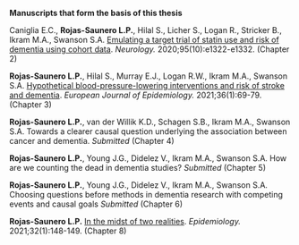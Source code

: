 ```{=latex}

\begin{center}
\vspace{5mm}
\title{\textbf{\Large Dementia Research \\ Under A Causal Inference Lense}}

\textit{\large Onderzoek naar dementie onder een causale inferentielens}

\vspace{10mm}
\textbf{\large{Proefschrift}}\\
\vspace{10mm}
ter verkrijging van de graad van doctor aan de\\
Erasmus Universiteit Rotterdam\\
op gezag van de\\
rector magnificus\\
\vspace{10mm}
Prof.dr. A.L. Bredenoord\\
\vspace{10mm}
en volgens besluit van het College voor Promoties.\\
De openbare verdediging zal plaatsvinden op\\
aangekondigd worden\\
\vspace{10mm}
door\\
\vspace{10mm}
Liliana Paloma Rojas Saunero\\
geboren te La Paz, Bolivia. 
\end{center}

\ThisLLCornerWallPaper{0.45}{eur_line.pdf}
\ThisLRCornerWallPaper{0.4}{eur_logo.pdf}
```  

\newpage
```{=latex}
\textbf{Doctoral Committee} \\
\textbf{Promotor}\phantom{mbersa:}     Prof. Dr. M. A. Ikram   \\ 
\textbf{Co-promotor} \phantom{er::} Dr. S. A. Swanson  

\vspace*{\fill}
 
\textbf{Paranymphs }    Irma Karabegovic   \\ 
\phantom{Paranymphs ab} Banafsheh Arshi    
```                     
\newpage  

**Manuscripts that form the basis of this thesis**  


Caniglia E.C., **Rojas-Saunero L.P.**, Hilal S., Licher S., Logan R., Stricker B., Ikram M.A., Swanson S.A. [Emulating a target trial of statin use and risk of dementia using cohort data](https://pubmed.ncbi.nlm.nih.gov/32753444/). _Neurology._ 2020;95(10):e1322-e1332. (Chapter 2)  

**Rojas-Saunero L.P.**, Hilal S., Murray E.J., Logan R.W., Ikram M.A., Swanson S.A. [Hypothetical blood-pressure-lowering interventions and risk of stroke and dementia](https://pubmed.ncbi.nlm.nih.gov/33247419/). _European Journal of Epidemiology._ 2021;36(1):69-79. (Chapter 3)  

**Rojas-Saunero L.P.**, van der Willik K.D., Schagen S.B., Ikram M.A., Swanson S.A. Towards a clearer causal question underlying the association between cancer and dementia. _Submitted_ (Chapter 4)     

**Rojas-Saunero L.P.**, Young J.G., Didelez V., Ikram M.A., Swanson S.A. How are we counting the dead in dementia studies? _Submitted_ (Chapter 5)

**Rojas-Saunero L.P.**, Young J.G., Didelez V., Ikram M.A., Swanson S.A. Choosing questions before methods in dementia research with competing events and causal goals _Submitted_ (Chapter 6)

**Rojas-Saunero L.P.** [In the midst of two realities](https://pubmed.ncbi.nlm.nih.gov/33122553/). _Epidemiology._ 2021;32(1):148-149. (Chapter 8)     

\newpage